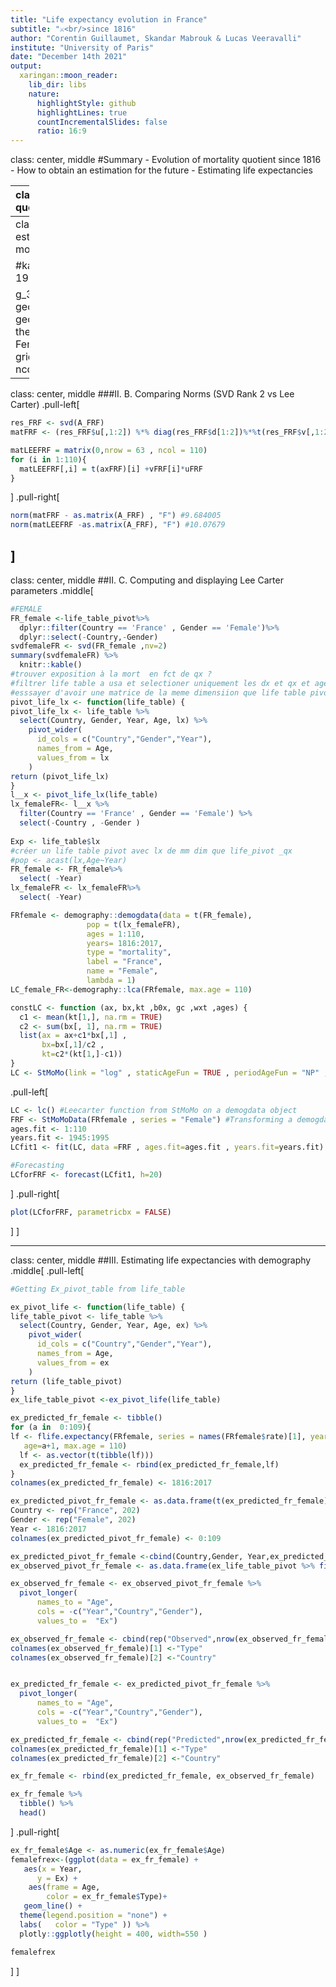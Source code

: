 ---
title: "Life expectancy evolution in France"
subtitle: "⚔<br/>since 1816"
author: "Corentin Guillaumet, Skandar Mabrouk & Lucas Veeravalli"
institute: "University of Paris"
date: "December 14th 2021"
output:
  xaringan::moon_reader:
    lib_dir: libs
    nature:
      highlightStyle: github
      highlightLines: true
      countIncrementalSlides: false
      ratio: 16:9
---
class: center, middle
#Summary
- Evolution of mortality quotient since 1816
- How to obtain an estimation for the future
- Estimating life expectancies

---
class: center, top
##I. Evolution of mortality quotient since 1816
```{r setup, include=FALSE, echo=FALSE}
options(htmltools.dir.version = FALSE)
if(! 'pacman' %in% installed.packages()[,1]){
  install.packages("pacman")
}
pacman::p_load(tidyverse)
pacman::p_load(shiny)
pacman::p_load(knitr)
pacman::p_load(png)
pacman::p_load(plotly)
pacman::p_load(readr)
pacman::p_load(StMoMo)
pacman::p_load(ggfortify)
pacman::p_load(pathlibr)
pacman::p_load(demography)
pacman::p_load(glue)

fpath <- 'full_life_table.Rds'  # once you have downloaded the file
if (! file.exists(fpath)){
  cat(glue('{fpath} should be in working directory!'))
} else {
  life_table <- readr::read_rds(fpath)
  glimpse(life_table)
}


```

```{r, echo=FALSE, include=FALSE}
pivot_life <- function(life_table) {
life_table_pivot <- life_table %>%
  select(Country, Gender, Year, Age, qx) %>%
    pivot_wider(
      id_cols = c("Country","Gender","Year"),
      names_from = Age,
      values_from = qx
    )
return (life_table_pivot)
}
life_table_pivot <-pivot_life(life_table)
  
```
.middle[
.pull-left[
```{r}

plot1 <- life_table_fr_evol <- life_table %>% filter(Country =='France', Gender != "Both") %>%
  ggplot() +
  geom_line(mapping = aes(y= qx, col = Gender, x= Age)) +
  aes(frame = Year, text = qx) +
  theme(axis.text.x=element_text(angle=-45, hjust=0, vjust=1)) +xlab("Age") +ylab("Mortality quotient")+
  theme(plot.title=element_text(size=12, hjust=0.5, face="bold", colour="maroon", vjust=-1)) +
  theme(plot.subtitle=element_text(size=10, hjust=0.5, face="italic", color="black"))

```
]
.pull-right[
```{r, echo=FALSE}
ggplotly(plot1, height = 400, width=550)
```
]
]

---
class: center, middle
##II. A. How to obtain an estimation for the future (Computing Lee Carter model)
.pull-left[
```{r, echo = TRUE}
#FEMALE
Years <- 1933:1995
T <- length(Years)
Age <- 1:110
A_FRF <- life_table_pivot %>%
  filter(Country == "France", Gender == 'Female', Year %in% Years) %>%
  select(-Gender, -Country, -Year) %>%
  log() %>%
  as.matrix()
M_FRF<- (diag(1,T) - ((1/T)*matrix(1,T,1) %*% t(matrix(1,T,1)))) %*% A_FRF
svdFRF <- svd(M_FRF,1,1)
sFRF <- svdFRF$d[1]
uFRF <- -1 *(svdFRF$u*sFRF)
vFRF <- -1 *svdFRF$v
axFRF <- colMeans(A_FRF)
```
]
.pull-right[
```{r, echo=FALSE}
#plot(Age, ax)
#plot(Age, v, ylab = "Bx")
#plot(Years, u, ylab = "K")
data_FRF <- tibble(age = 0:109, axFRF)
#alpha
g_1_FRF <- ggplot(data_FRF) + geom_point(aes(age,axFRF)) +
  geom_line(aes(age,axFRF), col = "red") +
  theme_bw() +
  ggtitle("Alpha estimating of France Female") +
  labs(y = bquote(hat(alpha)[x]^"(1)"))
#beta
g_2_FRF <- ggplot(data_FRF) + geom_point(aes(age,vFRF)) +
  geom_line(aes(age,vFRF), col = "red") +
  theme_bw() +
  ggtitle("Beta estimating of France Female") +
  labs(y = bquote(hat(beta)[x]^"(1)"))

#kappa
data_period_FRF <- tibble(year = 1933:1995, uFRF)

g_3_FRF <- ggplot(data_period_FRF) + geom_point(aes(year,uFRF)) +
  geom_line(aes(year,uFRF), col = "red") +
  theme_bw() +
  ggtitle("kappa estimating of France Female") +
  labs(y = bquote(hat(kappa)[t]^"(1)"))
gridExtra::grid.arrange(g_1_FRF,g_2_FRF,g_3_FRF, ncol = 2)
```
]
---
class: center, middle
###II. B. Comparing Norms (SVD Rank 2 vs Lee Carter)
.pull-left[
```{r}
res_FRF <- svd(A_FRF)
matFRF <- (res_FRF$u[,1:2]) %*% diag(res_FRF$d[1:2])%*%t(res_FRF$v[,1:2])

matLEEFRF = matrix(0,nrow = 63 , ncol = 110)
for (i in 1:110){
  matLEEFRF[,i] = t(axFRF)[i] +vFRF[i]*uFRF
}

```
]
.pull-right[
```{r}
norm(matFRF - as.matrix(A_FRF) , "F") #9.684005
norm(matLEEFRF -as.matrix(A_FRF), "F") #10.07679
```
]
---
class: center, middle
##II. C. Computing and displaying Lee Carter parameters
.middle[
```{r,echo=FALSE,include=FALSE,warning=FALSE}
#FEMALE
FR_female <-life_table_pivot%>%
  dplyr::filter(Country == 'France' , Gender == 'Female')%>%
  dplyr::select(-Country,-Gender)
svdfemaleFR <- svd(FR_female ,nv=2)
summary(svdfemaleFR) %>%
  knitr::kable()
#trouver exposition à la mort  en fct de qx ?
#filtrer life table a usa et selectioner uniquement les dx et qx et age et year 
#esssayer d'avoir une matrice de la meme dimensiion que life table pivot fiotre aux USA 
pivot_life_lx <- function(life_table) {
pivot_life_lx <- life_table %>%
  select(Country, Gender, Year, Age, lx) %>%
    pivot_wider(
      id_cols = c("Country","Gender","Year"),
      names_from = Age,
      values_from = lx
    )
return (pivot_life_lx)
}
l__x <- pivot_life_lx(life_table)
lx_femaleFR<- l__x %>%
  filter(Country == 'France' , Gender == 'Female') %>%
  select(-Country , -Gender )
 
Exp <- life_table$lx
#créer un life table pivot avec lx de mm dim que life_pivot _qx
#pop <- acast(lx,Age~Year)
FR_female <- FR_female%>%
  select( -Year)
lx_femaleFR <- lx_femaleFR%>%
  select( -Year)

FRfemale <- demography::demogdata(data = t(FR_female), 
                 pop = t(lx_femaleFR), 
                 ages = 1:110, 
                 years= 1816:2017, 
                 type = "mortality", 
                 label = "France", 
                 name = "Female",
                 lambda = 1)
LC_female_FR<-demography::lca(FRfemale, max.age = 110)
```

```{r, include=FALSE, echo=FALSE, warning=FALSE}
constLC <- function (ax, bx,kt ,b0x, gc ,wxt ,ages) {
  c1 <- mean(kt[1,], na.rm = TRUE)
  c2 <- sum(bx[, 1], na.rm = TRUE)
  list(ax = ax+c1*bx[,1] ,
       bx=bx[,1]/c2 ,
       kt=c2*(kt[1,]-c1))
}
LC <- StMoMo(link = "log" , staticAgeFun = TRUE , periodAgeFun = "NP" , constFun = constLC)
```
.pull-left[
```{r, echo=TRUE, warning=FALSE}
LC <- lc() #Leecarter function from StMoMo on a demogdata object
FRF <- StMoMoData(FRfemale , series = "Female") #Transforming a demogdata FRfemale object into StMoMoData object
ages.fit <- 1:110
years.fit <- 1945:1995
LCfit1 <- fit(LC, data =FRF , ages.fit=ages.fit , years.fit=years.fit) #Lee Carter Function from StMoMo

#Forecasting 
LCforFRF <- forecast(LCfit1, h=20)
```
]
.pull-right[
```{r, echo=FALSE}
plot(LCforFRF, parametricbx = FALSE)
```
]
]

---
class: center, middle
##III. Estimating life expectancies with demography
.middle[
.pull-left[

```{r,echo=FALSE, warning=FALSE, include=FALSE}
#Getting Ex_pivot_table from life_table

ex_pivot_life <- function(life_table) {
life_table_pivot <- life_table %>%
  select(Country, Gender, Year, Age, ex) %>%
    pivot_wider(
      id_cols = c("Country","Gender","Year"),
      names_from = Age,
      values_from = ex
    )
return (life_table_pivot)
}
ex_life_table_pivot <-ex_pivot_life(life_table)
```
```{r, echo=TRUE, warning=FALSE}
ex_predicted_fr_female <- tibble()
for (a in  0:109){
lf <- flife.expectancy(FRfemale, series = names(FRfemale$rate)[1], years = FRfemale$year,
   age=a+1, max.age = 110)
  lf <- as.vector(t(tibble(lf)))
  ex_predicted_fr_female <- rbind(ex_predicted_fr_female,lf)
}
colnames(ex_predicted_fr_female) <- 1816:2017

ex_predicted_pivot_fr_female <- as.data.frame(t(ex_predicted_fr_female))
Country <- rep("France", 202)
Gender <- rep("Female", 202)
Year <- 1816:2017
colnames(ex_predicted_pivot_fr_female) <- 0:109

ex_predicted_pivot_fr_female <-cbind(Country,Gender, Year,ex_predicted_pivot_fr_female)
ex_observed_pivot_fr_female <- as.data.frame(ex_life_table_pivot %>% filter(Country == "France", Gender == "Female"))
```

```{r, echo=FALSE, warning=FALSE}
ex_observed_fr_female <- ex_observed_pivot_fr_female %>%
  pivot_longer(
      names_to = "Age",
      cols = -c("Year","Country","Gender"),
      values_to =  "Ex")

ex_observed_fr_female <- cbind(rep("Observed",nrow(ex_observed_fr_female)),ex_observed_fr_female)
colnames(ex_observed_fr_female)[1] <-"Type"
colnames(ex_observed_fr_female)[2] <-"Country"


ex_predicted_fr_female <- ex_predicted_pivot_fr_female %>%
  pivot_longer(
      names_to = "Age",
      cols = -c("Year","Country","Gender"),
      values_to =  "Ex")

ex_predicted_fr_female <- cbind(rep("Predicted",nrow(ex_predicted_fr_female)),ex_predicted_fr_female)
colnames(ex_predicted_fr_female)[1] <-"Type"
colnames(ex_predicted_fr_female)[2] <-"Country"
```

```{r,include=FALSE, warning=FALSE, echo=FALSE}
ex_fr_female <- rbind(ex_predicted_fr_female, ex_observed_fr_female)

ex_fr_female %>%
  tibble() %>%
  head()
```
]
.pull-right[
```{r,echo=FALSE, warning=FALSE}


ex_fr_female$Age <- as.numeric(ex_fr_female$Age)
femalefrex<-(ggplot(data = ex_fr_female) +
   aes(x = Year, 
      y = Ex) +
    aes(frame = Age,
        color = ex_fr_female$Type)+
   geom_line() +
  theme(legend.position = "none") +
  labs(   color = "Type" )) %>% 
  plotly::ggplotly(height = 400, width=550 )

femalefrex
```
]
]

